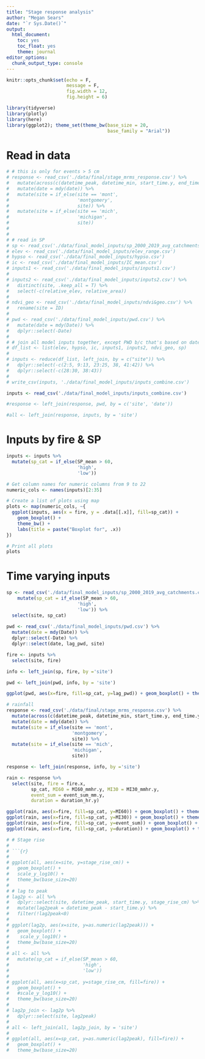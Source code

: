 ```yaml
---
title: "Stage response analysis"
author: "Megan Sears"
date: "`r Sys.Date()`"
output:
  html_document:
    toc: yes
    toc_float: yes
    theme: journal
editor_options:
  chunk_output_type: console
---
```


```r

knitr::opts_chunk$set(echo = F,
                      message = F,
                      fig.width = 12,
                      fig.height = 6)

library(tidyverse)
library(plotly)
library(here)
library(ggplot2); theme_set(theme_bw(base_size = 20,
                                     base_family = "Arial"))

```

# Read in data

```r

# # this is only for events > 5 cm
# response <- read_csv('./data/final/stage_mrms_response.csv') %>%
#   mutate(across(c(datetime_peak, datetime_min, start_time.y, end_time.y), mdy_hm)) %>%
#   mutate(date = mdy(date)) %>%
#   mutate(site = if_else(site == 'mont',
#                         'montgomery',
#                         site)) %>%
#   mutate(site = if_else(site == 'mich',
#                         'michigan',
#                         site))
#   
# 
# # read in SP
# sp <- read_csv('./data/final_model_inputs/sp_2000_2019_avg_catchments.csv')
# elev <- read_csv('./data/final_model_inputs/elev_range.csv')
# hypso <- read_csv('./data/final_model_inputs/hypso.csv')
# ic <- read_csv('./data/final_model_inputs/IC_mean.csv')
# inputs1 <- read_csv('./data/final_model_inputs/inputs1.csv')
# 
# inputs2 <- read_csv('./data/final_model_inputs/inputs2.csv') %>%
#   distinct(site, .keep_all = T) %>%
#   select(-c(relative_elev, relative_area))
#   
# ndvi_geo <- read_csv('./data/final_model_inputs/ndvi&geo.csv') %>%
#   rename(site = ID)
# 
# pwd <- read_csv('./data/final_model_inputs/pwd.csv') %>%
#   mutate(date = mdy(Date)) %>%
#   dplyr::select(-Date)
# 
# # join all model inputs together, except PWD b/c that's based on date
# df_list <- list(elev, hypso, ic, inputs1, inputs2, ndvi_geo, sp)
# 
# inputs <- reduce(df_list, left_join, by = c("site")) %>%
#   dplyr::select(-c(2:5, 9:13, 23:25, 38, 41:42)) %>%
#   dplyr::select(-c(28:30, 38:43))
# 
# write_csv(inputs, './data/final_model_inputs/inputs_combine.csv')

inputs <- read_csv('./data/final_model_inputs/inputs_combine.csv')

#response <- left_join(response, pwd, by = c('site', 'date'))

#all <- left_join(response, inputs, by = 'site')

```

# Inputs by fire & SP

```r
inputs <- inputs %>% 
  mutate(sp_cat = if_else(SP_mean > 60,
                          'high',
                          'low'))

# Get column names for numeric columns from 9 to 22
numeric_cols <- names(inputs)[2:35]

# Create a list of plots using map
plots <- map(numeric_cols, ~{
  ggplot(inputs, aes(x = fire, y = .data[[.x]], fill=sp_cat)) +
    geom_boxplot() +
    theme_bw() +
    labs(title = paste("Boxplot for", .x))
})

# Print all plots
plots


```

# Time varying inputs

```r

sp <- read_csv('./data/final_model_inputs/sp_2000_2019_avg_catchments.csv') %>%
    mutate(sp_cat = if_else(SP_mean > 60,
                          'high',
                          'low')) %>%
  select(site, sp_cat)
  
pwd <- read_csv('./data/final_model_inputs/pwd.csv') %>%
  mutate(date = mdy(Date)) %>%
  dplyr::select(-Date) %>%
  dplyr::select(date, lag_pwd, site)

fire <- inputs %>%
  select(site, fire)

info <- left_join(sp, fire, by ='site')

pwd <- left_join(pwd, info, by = 'site')

ggplot(pwd, aes(x=fire, fill=sp_cat, y=lag_pwd)) + geom_boxplot() + theme_bw()

# rainfall
response <- read_csv('./data/final/stage_mrms_response.csv') %>%
  mutate(across(c(datetime_peak, datetime_min, start_time.y, end_time.y), mdy_hm)) %>%
  mutate(date = mdy(date)) %>%
  mutate(site = if_else(site == 'mont',
                        'montgomery',
                        site)) %>%
  mutate(site = if_else(site == 'mich',
                        'michigan',
                        site))

response <- left_join(response, info, by ='site')

rain <- response %>%
  select(site, fire = fire.x,
         sp_cat, MI60 = MI60_mmhr.y, MI30 = MI30_mmhr.y,
         event_sum = event_sum_mm.y,
         duration = duration_hr.y)

ggplot(rain, aes(x=fire, fill=sp_cat, y=MI60)) + geom_boxplot() + theme_bw()
ggplot(rain, aes(x=fire, fill=sp_cat, y=MI30)) + geom_boxplot() + theme_bw()
ggplot(rain, aes(x=fire, fill=sp_cat, y=event_sum)) + geom_boxplot() + theme_bw()
ggplot(rain, aes(x=fire, fill=sp_cat, y=duration)) + geom_boxplot() + theme_bw()

```


```r
# # Stage rise
# 
# ```{r}
# 
# ggplot(all, aes(x=site, y=stage_rise_cm)) +
#   geom_boxplot() +
#   scale_y_log10() +
#   theme_bw(base_size=20)
# 
# # lag to peak
# lag2p <- all %>%
#   dplyr::select(site, datetime_peak, start_time.y, stage_rise_cm) %>%
#   mutate(lag2peak = datetime_peak - start_time.y) %>%
#   filter(!lag2peak<0)
# 
# ggplot(lag2p, aes(x=site, y=as.numeric(lag2peak))) +
#   geom_boxplot() +
#    scale_y_log10() +
#   theme_bw(base_size=20)
# 
# all <- all %>%
#   mutate(sp_cat = if_else(SP_mean > 60,
#                           'high',
#                           'low'))
# 
# ggplot(all, aes(x=sp_cat, y=stage_rise_cm, fill=fire)) +
#   geom_boxplot() +
#   #scale_y_log10() +
#   theme_bw(base_size=20)
# 
# lag2p_join <- lag2p %>%
#   dplyr::select(site, lag2peak)
# 
# all <- left_join(all, lag2p_join, by = 'site')
# 
# ggplot(all, aes(x=sp_cat, y=as.numeric(lag2peak), fill=fire)) +
#   geom_boxplot() +
#   theme_bw(base_size=20)


```




